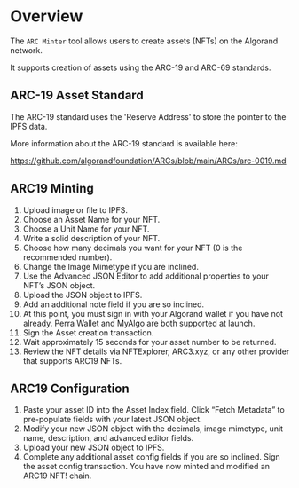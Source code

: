 # Overview

The `ARC Minter` tool allows users to create assets (NFTs) on the Algorand network.

It supports creation of assets using the ARC-19 and ARC-69 standards.

## ARC-19 Asset Standard

The ARC-19 standard uses the 'Reserve Address' to store the pointer to the IPFS data.

More information about the ARC-19 standard is available here:

https://github.com/algorandfoundation/ARCs/blob/main/ARCs/arc-0019.md

## ARC19 Minting

1. Upload image or file to IPFS.
2. Choose an Asset Name for your NFT.
3. Choose a Unit Name for your NFT.
4. Write a solid description of your NFT.
5. Choose how many decimals you want for your NFT (0 is the recommended number).
6. Change the Image Mimetype if you are inclined.
7. Use the Advanced JSON Editor to add additional properties to your NFT’s JSON object.
8. Upload the JSON object to IPFS.
9. Add an additional note field if you are so inclined.
10. At this point, you must sign in with your Algorand wallet if you have not already. Perra Wallet and MyAlgo are both supported at launch.
11. Sign the Asset creation transaction.
12. Wait approximately 15 seconds for your asset number to be returned.
13. Review the NFT details via NFTExplorer, ARC3.xyz, or any other provider that supports ARC19 NFTs.

## ARC19 Configuration

1. Paste your asset ID into the Asset Index field. Click “Fetch Metadata” to pre-populate fields with your latest JSON object.
2. Modify your new JSON object with the decimals, image mimetype, unit name, description, and advanced editor fields.
3. Upload your new JSON object to IPFS.
4. Complete any additional asset config fields if you are so inclined. Sign the asset config transaction. You have now minted and modified an ARC19 NFT! chain. 
